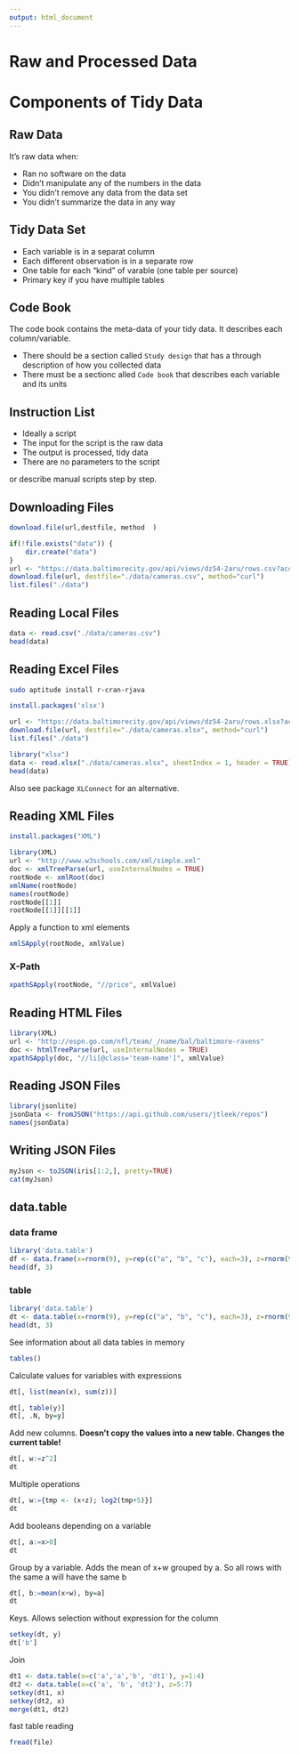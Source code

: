 ```yaml
---
output: html_document
---
```

# Raw and Processed Data



# Components of Tidy Data

## Raw Data

It's raw data when:

- Ran no software on the data
- Didn't manipulate any of the numbers in the data
- You didn't remove any data from the data set
- You didn't summarize the data in any way 

## Tidy Data Set

- Each variable is in a separat column
- Each different observation is in a separate row
- One table for each "kind" of varable (one table per source)
- Primary key if you have multiple tables


## Code Book

The code book contains the meta-data of your tidy data. It describes each column/variable.

- There should be a section called `Study design` that has a through description of how you collected data
- There must be a sectionc alled `Code book` that describes each variable and its units


## Instruction List

- Ideally a script
- The input for the script is the raw data
- The output is processed, tidy data
- There are no parameters to the script

or describe manual scripts step by step.



## Downloading Files

```r
download.file(url,destfile, method	)
```

```r
if(!file.exists("data")) {
	dir.create("data")
}
url <- "https://data.baltimorecity.gov/api/views/dz54-2aru/rows.csv?accessType=DOWNLOAD"
download.file(url, destfile="./data/cameras.csv", method="curl")
list.files("./data")
```



## Reading Local Files

```r
data <- read.csv("./data/cameras.csv")
head(data)
```



## Reading Excel Files

```bash
sudo aptitude install r-cran-rjava
```
```r
install.packages('xlsx')
```

```r
url <- "https://data.baltimorecity.gov/api/views/dz54-2aru/rows.xlsx?accessType=DOWNLOAD"
download.file(url, destfile="./data/cameras.xlsx", method="curl")
list.files("./data")

library("xlsx")
data <- read.xlsx("./data/cameras.xlsx", sheetIndex = 1, header = TRUE)
head(data)
```

Also see package `XLConnect` for an alternative.



## Reading XML Files

```r
install.packages("XML")
```

```r
library(XML)
url <- "http://www.w3schools.com/xml/simple.xml"
doc <- xmlTreeParse(url, useInternalNodes = TRUE)
rootNode <- xmlRoot(doc)    
xmlName(rootNode)
names(rootNode)
rootNode[[1]]
rootNode[[1]][[1]]
```

Apply a function to xml elements

```r
xmlSApply(rootNode, xmlValue)
```


### X-Path

```r
xpathSApply(rootNode, "//price", xmlValue)
```


## Reading HTML Files

```r
library(XML)
url <- "http://espn.go.com/nfl/team/_/name/bal/baltimore-ravens"
doc <- htmlTreeParse(url, useInternalNodes = TRUE)
xpathSApply(doc, "//li[@class='team-name']", xmlValue)
```



## Reading JSON Files

```r
library(jsonlite)
jsonData <- fromJSON("https://api.github.com/users/jtleek/repos")
names(jsonData)
```


## Writing JSON Files

```r
myJson <- toJSON(iris[1:2,], pretty=TRUE)
cat(myJson)
```



## data.table

### data frame
```r
library('data.table')
df <- data.frame(x=rnorm(9), y=rep(c("a", "b", "c"), each=3), z=rnorm(9))
head(df, 3)
```

### table

```r
library('data.table')
dt <- data.table(x=rnorm(9), y=rep(c("a", "b", "c"), each=3), z=rnorm(9))
head(dt, 3)
```

See information about all data tables in memory
```r
tables()
```

Calculate values for variables with expressions
```r
dt[, list(mean(x), sum(z))]

dt[, table(y)]
dt[, .N, by=y]
```

Add new columns. **Doesn't copy the values into a new table. Changes the current table!**
```r
dt[, w:=z^2]
dt
```

Multiple operations
```r
dt[, w:={tmp <- (x+z); log2(tmp+5)}]
dt
```

Add booleans depending on a variable
```r
dt[, a:=x>0]
dt
```


Group by a variable. Adds the mean of x+w grouped by a. So all rows with the same a will have the same b
```r
dt[, b:=mean(x+w), by=a]
dt
```

Keys. Allows selection without expression for the column
```r
setkey(dt, y)
dt['b']
```

Join
```r
dt1 <- data.table(x=c('a','a','b', 'dt1'), y=1:4)
dt2 <- data.table(x=c('a', 'b', 'dt2'), z=5:7)
setkey(dt1, x)
setkey(dt2, x)
merge(dt1, dt2)
```

fast table reading
```r
fread(file)
```

